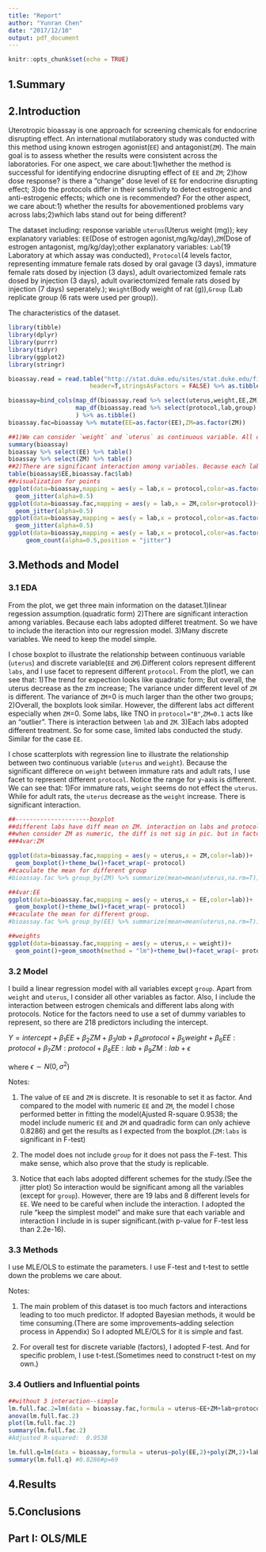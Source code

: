 ```yaml
---
title: "Report"
author: "Yunran Chen"
date: "2017/12/10"
output: pdf_document
---
```


```r
knitr::opts_chunk$set(echo = TRUE)
```

## 1.Summary

## 2.Introduction

Uterotropic bioassay is one approach for screening chemicals for endocrine disrupting effect. An international mutilaboratory study was conducted with this method using known estrogen agonist(`EE`) and antagonist(`ZM`). The main goal is to assess whether the results were consistent across the laboratories. For one aspect, we care about:1)whether the method is successful for identifying endocrine disrupting effect of `EE` and `ZM`; 2)how dose response? is there a "change" dose level of `EE` for endocrine disrupting effect; 3)do the protocols differ in their sensitivity to detect estrogenic and anti-estrogenic effects; which one is recommended? For the other aspect, we care about:1) whether the results for abovementioned problems vary across labs;2)which labs stand out for being different?

The dataset including: response variable `uterus`(Uterus weight (mg)); key explanatory variables: `EE`(Dose of estrogen agonist,mg/kg/day),`ZM`(Dose of estrogen antagonist, mg/kg/day);other explanatory variables:  `Lab`(19 Laboratory at which assay was conducted), `Protocol`(4 levels factor, representing immature female rats dosed by oral gavage (3 days), immature female rats dosed by injection (3 days), adult ovariectomized female rats dosed by injection (3 days), adult ovariectomized female rats dosed by injection (7 days) seperately.); `Weight`(Body weight of rat (g)),`Group` (Lab replicate group (6 rats were used per group)).

The characteristics of the dataset.

```r
library(tibble)
library(dplyr)
library(purrr)
library(tidyr)
library(ggplot2)
library(stringr)

bioassay.read = read.table("http://stat.duke.edu/sites/stat.duke.edu/files/bioassay.txt",
                       header=T,stringsAsFactors = FALSE) %>% as.tibble()

bioassay=bind_cols(map_df(bioassay.read %>% select(uterus,weight,EE,ZM),~.x %>% as.numeric(.)),
                   map_df(bioassay.read %>% select(protocol,lab,group),~.x %>% as.factor(.))
                   ) %>% as.tibble()
bioassay.fac=bioassay %>% mutate(EE=as.factor(EE),ZM=as.factor(ZM))
```

```r
##1)We can consider `weight` and `uterus` as continuous variable. All other variables only have seperate values.
summary(bioassay)
bioassay %>% select(EE) %>% table()
bioassay %>% select(ZM) %>% table()
##2)There are significant interaction among variables. Because each labs adopted differet treatment.
table(bioassay$EE,bioassay.fac$lab)
##visualization for points
ggplot(data=bioassay,mapping = aes(y = lab,x = protocol,color=as.factor(ZM)))+
  geom_jitter(alpha=0.5)
ggplot(data=bioassay.fac,mapping = aes(y = lab,x = ZM,color=protocol))+
  geom_jitter(alpha=0.5)
ggplot(data=bioassay,mapping = aes(y = lab,x = protocol,color=as.factor(EE)))+
  geom_jitter(alpha=0.5)
ggplot(data=bioassay,mapping = aes(y = lab,x = protocol,color=as.factor(EE)))+
     geom_count(alpha=0.5,position = "jitter")
```

## 3.Methods and Model

### 3.1 EDA

From the plot, we get three main information on the dataset.1)linear regession assumption.(quadratic form)
2)There are significant interaction among variables. Because each labs adopted differet treatment. So we have to include the iteraction into our regression model.
3)Many discrete variables. We need to keep the model simple.

I chose boxplot to illustrate the relationship between continuous variable (`uterus`) and discrete variable(`EE` and `ZM`).Different colors represent different `labs`, and I use facet to represent different `protocol`. From the plot1, we can see that: 1)The trend for expection looks like quadratic form; But overall, the uterus decrease as the zm increase; The variance under different level of `ZM` is different. The variance of `ZM`=0 is much larger than the other two groups; 2)Overall, the boxplots look similar. However, the different labs act different especially when `ZM`=0. Some labs, like TNO in `protocol="B"`,`ZM=0.1` acts like an "outlier". There is interaction between `lab` and `ZM`. 3)Each labs adopted different treatment. So for some case, limited labs conducted the study. Similar for the case `EE`.

I chose scatterplots with regression line to illustrate the relationship between two continuous variable (`uterus` and `weight`). Because the significant differece on `weight` between immature rats and adult rats, I use facet to represent different `protocol`. Notice the range for y-axis is different. We can see that: 1)For immature rats, `weight` seems do not effect the `uterus`. While for adult rats, the `uterus` decrease as the `weight` increase. There is significant interaction.

```r
##---------------------boxplot
##different labs have diff mean on ZM. interaction on labs and protocol.
##when consider ZM as numeric, the diff is not sig in pic. but in factor - diff.
###4var:ZM

ggplot(data=bioassay.fac,mapping = aes(y = uterus,x = ZM,color=lab))+
  geom_boxplot()+theme_bw()+facet_wrap(~ protocol)
##caculate the mean for different group 
#bioassay.fac %>% group_by(ZM) %>% summarize(mean=mean(uterus,na.rm=T))

##4var:EE
ggplot(data=bioassay.fac,mapping = aes(y = uterus,x = EE,color=lab))+
  geom_boxplot()+theme_bw()+facet_wrap(~ protocol)
##caculate the mean for different group.
#bioassay.fac %>% group_by(EE) %>% summarize(mean=mean(uterus,na.rm=T))

##weights
ggplot(data=bioassay.fac,mapping = aes(y = uterus,x = weight))+
  geom_point()+geom_smooth(method = "lm")+theme_bw()+facet_wrap(~ protocol,scales = "free")

```

### 3.2 Model

I build a linear regression model with all variables except `group`. Apart from `weight` and `uterus`, I consider all other variables as factor. Also, I include the interaction between estrogen chemicals and different labs along with protocols. Notice for the factors need to use a set of dummy variables to represent, so there are 218 predictors including the intercept.

$Y=intercept+\beta_1EE+\beta_2ZM+\beta_3lab+\beta_4protocol+\beta_5weight+\beta_6EE:protocol+\beta_7ZM:protocol+\beta_8EE:lab+\beta_9ZM:lab+\epsilon$ 

where $\epsilon \sim N(0,\sigma^2)$

Notes:

1. The value of `EE` and `ZM` is discrete. It is resonable to set it as factor. And compared to the model with numeric `EE` and `ZM`, the model I chose performed better in fitting the model(Ajusted R-square 0.9538; the model include numeric `EE` and `ZM` and quadradic form can only achieve 0.8286) and get the results as I expected from the boxplot.(`ZM:labs` is significant in F-test)

2. The model does not include `group` for it does not pass the F-test. This make sense, which also prove that the study is replicable.

3. Notice that each labs adopted different schemes for the study.(See the jitter plot) So interaction would be significant among all the variables (except for `group`). However, there are 19 labs and 8 different levels for `EE`. We need to be careful when include the interaction. I adopted the rule "keep the simplest model" and make sure that each variable and interaction I include in is super significant.(with p-value for F-test less than 2.2e-16).

### 3.3 Methods

I use MLE/OLS to estimate the parameters. I use F-test and t-test to settle down the problems we care about.




Notes:

1. The main problem of this dataset is too much factors and interactions leading to too much predictor. If adopted Bayesian methods, it would be time consuming.(There are some improvements--adding selection process in Appendix) So I adopted MLE/OLS for it is simple and fast.

2. For overall test for discrete variable (factors), I adopted F-test. And for specific problem, I use t-test.(Sometimes need to construct t-test on my own.)

### 3.4 Outliers and Influential points



```r
##without 3 interaction--simple
lm.full.fac.2=lm(data = bioassay.fac,formula = uterus~EE+ZM+lab+protocol+weight+EE:protocol+ZM:protocol+EE:lab+ZM:lab) 
anova(lm.full.fac.2)
plot(lm.full.fac.2)
summary(lm.full.fac.2)
#Adjusted R-squared:  0.9538 

lm.full.q=lm(data = bioassay,formula = uterus~poly(EE,2)+poly(ZM,2)+lab+protocol+weight+EE:protocol+ZM:protocol+EE:lab+ZM:lab)
summary(lm.full.q) #0.8286#p=69 
```


## 4.Results

## 5.Conclusions

## Part I: OLS/MLE